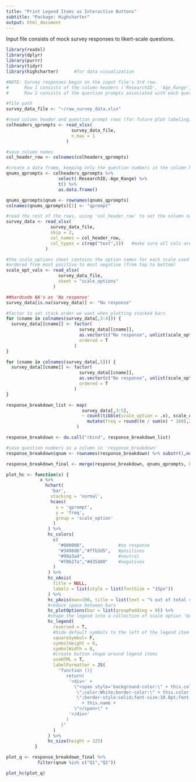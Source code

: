 ---
title: "Print Legend Items as Interactive Buttons"
subtitle: "Package: Highcharter"
output: html_document
---

Input file consists of mock survey responses to likert-scale questions. 

```{r setup}
library(readxl)           
library(dplyr)            
library(purrr)            
library(tidyr)            
library(highcharter)      #for data visualization
```

```{r read in raw survey data}

#NOTE: Survey responses begin on the input file's 3rd row.
#      Row 1 consists of the column headers ('ResearchID', 'Age_Range', and 'Q1'-'Q3')
#      Row 2 consists of the question prompts associated with each question number ('Prompt 1'-'Prompt 3')

#file path
survey_data_file <- "~/raw_survey_data.xlsx"

#read column header and question prompt rows (for future plot labeling)
colheaders_qprompts <- read_xlsx(
                         survey_data_file,
                         n_max = 1
                       )

#save column names
col_header_row <- colnames(colheaders_qprompts)

#create a data frame, keeping only the question numbers in the column header row and their associated question prompts
qnums_qprompts <- colheaders_qprompts %>% 
                    select(-ResearchID,-Age_Range) %>% 
                    t() %>% 
                    as.data.frame()

qnums_qprompts$qnum <- rownames(qnums_qprompts)
colnames(qnums_qprompts)[1] <- "qprompt"

#read the rest of the rows, using 'col_header_row' to set the column names
survey_data <- read_xlsx(
                 survey_data_file,
                 skip = 2,
                 col_names = col_header_row,
                 col_types = c(rep("text",5))   #make sure all cols are read in as character types
               )      
```

```{r read in scale option data}
#the scale_options sheet contains the option names for each scale used in the survey 
#ordered from most positive to most negative (from top to bottom)
scale_opt_vals <- read_xlsx(
                    survey_data_file,
                    sheet = "scale_options"
                  )
```

```{r hardcode NAs}
##hardcode NA's as 'No response'
survey_data[is.na(survey_data)] <- "No response"
```

```{r factor scale option cols}
#factor to set stack order we want when plotting stacked bars
for (cname in colnames(survey_data[,3:4])) {
  survey_data[[cname]] <- factor(
                            survey_data[[cname]], 
                            as.vector(c("No response", unlist(scale_opt_vals[1:5,1]))),
                            ordered = T
                          )
}

for (cname in colnames(survey_data[,5])) {
  survey_data[[cname]] <- factor(
                            survey_data[[cname]], 
                            as.vector(c("No response", unlist(scale_opt_vals[6:10,1]))),
                            ordered = T
                          )
}
```

```{r get count & percentage per scale option per question prompt}
response_breakdown_list <- map(
                             survey_data[,3:5], 
                             ~ count(tibble(scale_option = .x), scale_option, .drop=F) %>% 
                               mutate(freq = round((n / sum(n) * 100),2))
                           )

response_breakdown <- do.call("rbind", response_breakdown_list)

#save question numbers as a column in 'response_breakdown'
response_breakdown$qnum <- rownames(response_breakdown) %>% substr(1,nchar(.)-2)
```

```{r merge question prompts to breakdown df}
response_breakdown_final <- merge(response_breakdown, qnums_qprompts, by = "qnum", all.x = T)
```

```{r hc function}
plot_hc <- function(x) { 
             x %>%
               hchart(
                 'bar',
                 stacking = 'normal',
                 hcaes(
                   x = 'qprompt',
                   y = 'freq',
                   group = 'scale_option'
                  )
                ) %>%
                hc_colors(
                  c(
                    "#000000",             #no response
                    "#3498db","#7fb3d5",   #positives
                    "#99a3a4",             #neutral
                    "#f0b27a","#d35400"    #negatives
                  )
                ) %>%
                hc_xAxis(
                  title = NULL,
                  labels = list(style = list(fontSize = "15px"))
                ) %>%
                hc_yAxis(max=100, title = list(text = "% out of total survey takers")) %>%
                #reduce space between bars
                hc_plotOptions(bar = list(groupPadding = 0)) %>%
                #shape the legend into a collection of scale option 'buttons' using CSS & JS
                hc_legend(         
                  reversed = T,
                  #hide default symbols to the left of the legend item text
                  squareSymbol= F,                   
                  symbolHeight = 0,
                  symbolWidth = 0,
                  #create button shape around legend items
                  useHTML = T,
                  labelFormatter = JS(
                    "function (){
                       return(
                        '<div>' + 
                          \"<span style='background-color:\" + this.color + 
                           \";color:White;border-color:\" + this.color + 
                           \";border-style:solid;font-size:10.0pt;font-family:Verdana'>\" 
                             + this.name + 
                          \"</span>\" + 
                        '</div>'
                       )
                     }"
                  )
                ) %>%
                hc_size(height = 325)
           }       
```

```{r}
plot_q <- response_breakdown_final %>% 
            filter(qnum %in% c("Q1","Q2")) 

plot_hc(plot_q)
```

